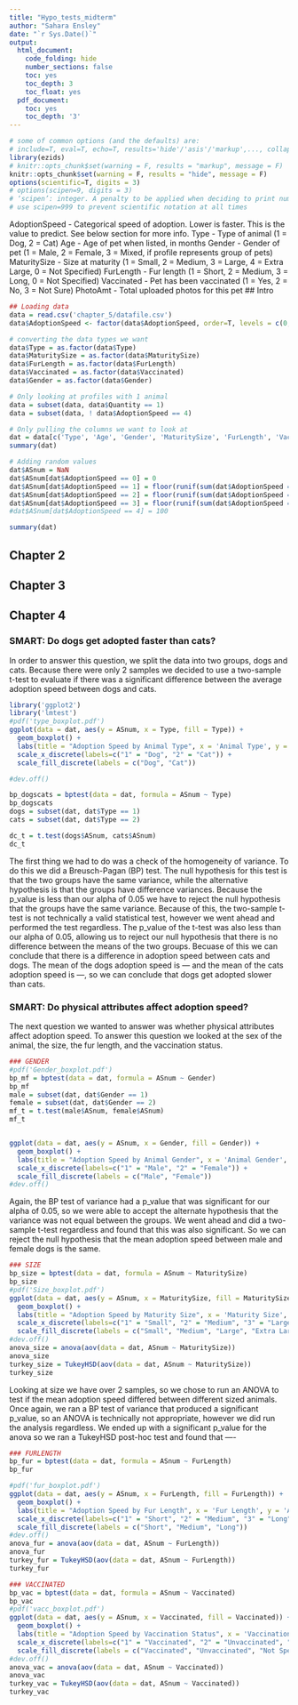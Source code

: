 ```yaml
---
title: "Hypo_tests_midterm"
author: "Sahara Ensley"
date: "`r Sys.Date()`"
output:
  html_document:
    code_folding: hide
    number_sections: false
    toc: yes
    toc_depth: 3
    toc_float: yes
  pdf_document:
    toc: yes
    toc_depth: '3'
---
```


```r
# some of common options (and the defaults) are: 
# include=T, eval=T, echo=T, results='hide'/'asis'/'markup',..., collapse=F, warning=T, message=T, error=T, cache=T, fig.width=6, fig.height=4, fig.dim=c(6,4) #inches, fig.align='left'/'center','right', 
library(ezids)
# knitr::opts_chunk$set(warning = F, results = "markup", message = F)
knitr::opts_chunk$set(warning = F, results = "hide", message = F)
options(scientific=T, digits = 3) 
# options(scipen=9, digits = 3) 
# ‘scipen’: integer. A penalty to be applied when deciding to print numeric values in fixed or exponential notation.  Positive values bias towards fixed and negative towards scientific notation: fixed notation will be preferred unless it is more than ‘scipen’ digits wider.
# use scipen=999 to prevent scientific notation at all times
```
AdoptionSpeed - Categorical speed of adoption. Lower is faster. This is the value to predict. See below section for more info.
Type - Type of animal (1 = Dog, 2 = Cat)
Age - Age of pet when listed, in months
Gender - Gender of pet (1 = Male, 2 = Female, 3 = Mixed, if profile represents group of pets)
MaturitySize - Size at maturity (1 = Small, 2 = Medium, 3 = Large, 4 = Extra Large, 0 = Not Specified)
FurLength - Fur length (1 = Short, 2 = Medium, 3 = Long, 0 = Not Specified)
Vaccinated - Pet has been vaccinated (1 = Yes, 2 = No, 3 = Not Sure)
PhotoAmt - Total uploaded photos for this pet
## Intro
```r
## Loading data
data = read.csv('chapter_5/datafile.csv')
data$AdoptionSpeed <- factor(data$AdoptionSpeed, order=T, levels = c(0,1,2,3,4))

# converting the data types we want
data$Type = as.factor(data$Type)
data$MaturitySize = as.factor(data$MaturitySize)
data$FurLength = as.factor(data$FurLength)
data$Vaccinated = as.factor(data$Vaccinated)
data$Gender = as.factor(data$Gender)

# Only looking at profiles with 1 animal
data = subset(data, data$Quantity == 1)
data = subset(data, ! data$AdoptionSpeed == 4)

# Only pulling the columns we want to look at
dat = data[c('Type', 'Age', 'Gender', 'MaturitySize', 'FurLength', 'Vaccinated', 'PhotoAmt', 'AdoptionSpeed')]
summary(dat)

# Adding random values
dat$ASnum = NaN
dat$ASnum[dat$AdoptionSpeed == 0] = 0
dat$ASnum[dat$AdoptionSpeed == 1] = floor(runif(sum(dat$AdoptionSpeed == 1), 1, 8))
dat$ASnum[dat$AdoptionSpeed == 2] = floor(runif(sum(dat$AdoptionSpeed == 2), 8, 31))
dat$ASnum[dat$AdoptionSpeed == 3] = floor(runif(sum(dat$AdoptionSpeed == 3), 31, 91))
#dat$ASnum[dat$AdoptionSpeed == 4] = 100

summary(dat)
```

## Chapter 2

## Chapter 3

## Chapter 4

### SMART: Do dogs get adopted faster than cats?

In order to answer this question, we split the data into two groups, dogs and cats. Because there were only 2 samples we decided to use a two-sample t-test to evaluate if there was a significant difference between the average adoption speed between dogs and cats. 
```r
library('ggplot2')
library('lmtest')
#pdf('type_boxplot.pdf')
ggplot(data = dat, aes(y = ASnum, x = Type, fill = Type)) + 
  geom_boxplot() +
  labs(title = "Adoption Speed by Animal Type", x = 'Animal Type', y = 'Adoption Speed') + 
  scale_x_discrete(labels=c("1" = "Dog", "2" = "Cat")) + 
  scale_fill_discrete(labels = c("Dog", "Cat"))

#dev.off()
```

```r
bp_dogscats = bptest(data = dat, formula = ASnum ~ Type)
bp_dogscats
dogs = subset(dat, dat$Type == 1)
cats = subset(dat, dat$Type == 2)

dc_t = t.test(dogs$ASnum, cats$ASnum)
dc_t
```

The first thing we had to do was a check of the homogeneity of variance. To do this we did a Breusch-Pagan (BP) test. The null hypothesis for this test is that the two groups have the same variance, while the alternative hypothesis is that the groups have difference variances. Because the p_value is less than our alpha of 0.05 we have to reject the null hypothesis that the groups have the same variance. Because of this, the two-sample t-test is not technically a valid statistical test, however we went ahead and performed the test regardless. The p_value of the t-test was also less than our alpha of 0.05, allowing us to reject our null hypothesis that there is no difference between the means of the two groups. Becuase of this we can conclude that there is a difference in adoption speed between cats and dogs. The mean of the dogs adoption speed is --- and the mean of the cats adoption speed is ---, so we can conclude that dogs get adopted slower than cats.

### SMART: Do physical attributes affect adoption speed?

The next question we wanted to answer was whether physical attributes affect adoption speed. To answer this question we looked at the sex of the animal, the size, the fur length, and the vaccination status.

```r
### GENDER
#pdf('Gender_boxplot.pdf')
bp_mf = bptest(data = dat, formula = ASnum ~ Gender)
bp_mf
male = subset(dat, dat$Gender == 1)
female = subset(dat, dat$Gender == 2)
mf_t = t.test(male$ASnum, female$ASnum)
mf_t


ggplot(data = dat, aes(y = ASnum, x = Gender, fill = Gender)) + 
  geom_boxplot() + 
  labs(title = "Adoption Speed by Animal Gender", x = 'Animal Gender', y = 'Adoption Speed') + 
  scale_x_discrete(labels=c("1" = "Male", "2" = "Female")) + 
  scale_fill_discrete(labels = c("Male", "Female"))
#dev.off()
```

Again, the BP test of variance had a p_value that was significant for our alpha of 0.05, so we were able to accept the alternate hypothesis that the variance was not equal between the groups. We went ahead and did a two-sample t-test regardless and found that this was also significant. So we can reject the null hypothesis that the mean adoption speed between male and female dogs is the same. 

```r
### SIZE
bp_size = bptest(data = dat, formula = ASnum ~ MaturitySize)
bp_size
#pdf('Size_boxplot.pdf')
ggplot(data = dat, aes(y = ASnum, x = MaturitySize, fill = MaturitySize)) + 
  geom_boxplot() + 
  labs(title = "Adoption Speed by Maturity Size", x = 'Maturity Size', y = 'Adoption Speed') + 
  scale_x_discrete(labels=c("1" = "Small", "2" = "Medium", "3" = "Large", "4" = "Extra Large")) + 
  scale_fill_discrete(labels = c("Small", "Medium", "Large", "Extra Large"))
#dev.off()
anova_size = anova(aov(data = dat, ASnum ~ MaturitySize))
anova_size
turkey_size = TukeyHSD(aov(data = dat, ASnum ~ MaturitySize))
turkey_size
```

Looking at size we have over 2 samples, so we chose to run an ANOVA to test if the mean adoption speed differed between different sized animals. Once again, we ran a BP test of variance that produced a significant p_value, so an ANOVA is technically not appropriate, however we did run the analysis regardless. We ended up with a significant p_value for the anova so we ran a TukeyHSD post-hoc test and found that ----

```r
### FURLENGTH
bp_fur = bptest(data = dat, formula = ASnum ~ FurLength)
bp_fur

#pdf('fur_boxplot.pdf')
ggplot(data = dat, aes(y = ASnum, x = FurLength, fill = FurLength)) + 
  geom_boxplot() +
  labs(title = "Adoption Speed by Fur Length", x = 'Fur Length', y = 'Adoption Speed') + 
  scale_x_discrete(labels=c("1" = "Short", "2" = "Medium", "3" = "Long")) + 
  scale_fill_discrete(labels = c("Short", "Medium", "Long"))
#dev.off()
anova_fur = anova(aov(data = dat, ASnum ~ FurLength))
anova_fur
turkey_fur = TukeyHSD(aov(data = dat, ASnum ~ FurLength))
turkey_fur
```


```r
### VACCINATED
bp_vac = bptest(data = dat, formula = ASnum ~ Vaccinated)
bp_vac
#pdf('vacc_boxplot.pdf')
ggplot(data = dat, aes(y = ASnum, x = Vaccinated, fill = Vaccinated)) + 
  geom_boxplot() + 
  labs(title = "Adoption Speed by Vaccination Status", x = 'Vaccination Status', y = 'Adoption Speed') + 
  scale_x_discrete(labels=c("1" = "Vaccinated", "2" = "Unvaccinated", "3" = "Not Specified")) + 
  scale_fill_discrete(labels = c("Vaccinated", "Unvaccinated", "Not Specified"))
#dev.off()
anova_vac = anova(aov(data = dat, ASnum ~ Vaccinated))
anova_vac
turkey_vac = TukeyHSD(aov(data = dat, ASnum ~ Vaccinated))
turkey_vac
```

